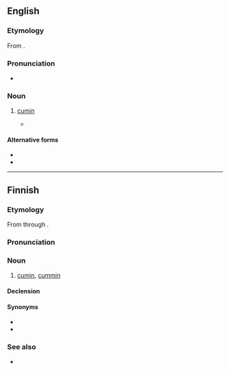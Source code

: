 ==English==

===Etymology===
From {{bor|en|hi|जीरा}}.

===Pronunciation===
* {{IPA|en|/ˈd͡ʒiːɹə/}}

===Noun===
{{en-noun|-}}

# {{lb|en|India|cooking}} [[cumin]]
#* {{quote-book|en|year=2020|author=[[w:Avni Doshi|Avni Doshi]]|title=[[w:Girl in White Cotton|Burnt Sugar]]|publisher=Hamish Hamilton|page=148|passage=The vegetarian menu had [...] pizza speckled with '''jeera'''.}}

====Alternative forms====
* {{l|en|zeera}}
* {{l|en|zira}}

{{topics|en|Scandiceae tribe plants|Spices}}

----

==Finnish==

===Etymology===
From {{bor|fi|hi|जीरा}} through {{bor|fi|en|jeera}}.

===Pronunciation===
{{fi-p}}

===Noun===
{{fi-noun}}

# [[cumin]], [[cummin]] {{gloss|spice}}

====Declension====
{{fi-decl-kala|jeer|||a}}

====Synonyms====
* {{l|fi|juustokumina}}
* {{l|fi|roomankumina}}

===See also===
* {{l|fi|kumina}}

{{cln|fi|spelling pronunciations‎}}
{{topics|fi|Celery family plants|Spices}}